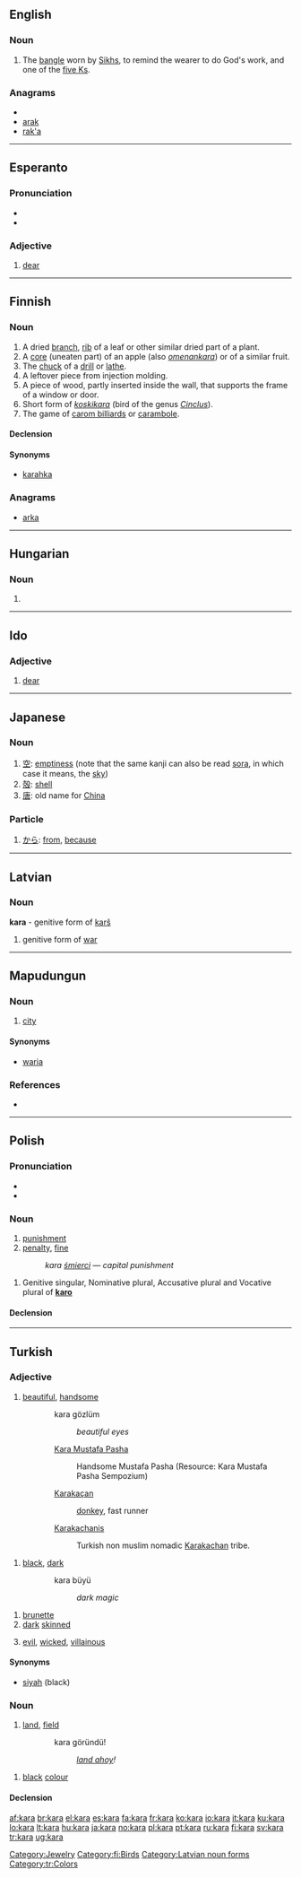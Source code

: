 {{also|Kara}}
==English==
{{wikipedia}}

===Noun===
{{en-noun}}

# {{context|Sikhism}} The [[bangle]] worn by [[Sikh]]s, to remind the wearer to do God's work, and one of the [[five Ks]].

===Anagrams===
* {{alphagram|aakr}}
* [[arak#English|arak]]
* [[rak'a#English|rak'a]]

[[Category:Jewelry]]

----

==Esperanto==

===Pronunciation===
* {{IPA|/ˈkara/|lang=eo}}
* {{hyphenation|ka|ra}}

===Adjective===
{{eo-adj}}

# [[dear]]

{{eo BRO|4}}

----

==Finnish==

===Noun===
{{infl|fi|noun}}

# A dried [[branch]], [[rib]] of a leaf or other similar dried part of a plant.
# A [[core]] (uneaten part) of an apple (also ''[[omenankara]]'') or of a similar fruit.
# The [[chuck]] of a [[drill]] or [[lathe]].
# A leftover piece from injection molding.
# A piece of wood, partly inserted inside the wall, that supports the frame of a window or door.
# Short form of ''[[koskikara]]'' (bird of the genus ''[[Cinclus]]'').
# The game of [[carom billiards]] or [[carambole]].

====Declension====
{{fi-decl-kala|kar}}

====Synonyms====
* {{italbrac|dry branch}} [[karahka]]

===Anagrams===
* [[arka#Finnish|arka]]

[[Category:fi:Birds]]

----

==Hungarian==
===Noun===
{{hu-noun form}}

# {{hu-inflection of|kar|pos|3s}}

----

==Ido==

===Adjective===
{{io-adj}}

# [[dear]]

----

==Japanese==

===Noun===
{{ja-noun|r|hira=から}}

# [[空]]: [[emptiness]] (note that the same kanji can also be read [[sora]], in which case it means, the [[sky]])
# [[殻]]: [[shell]]
# [[唐]]: old name for [[China]]

===Particle===
{{ja-pos|r|particle|hira=から}}

# [[から]]: [[from]], [[because]]

----

==Latvian==

===Noun===
'''kara''' - genitive form of [[karš]]

# genitive form of [[war]]
{{lv-noun-d1|kar|š}}

[[Category:Latvian noun forms]]

----

==Mapudungun==

===Noun===
{{infl|arn|noun|using Raguileo Alphabet}}

# [[city]]

====Synonyms====
* [[waria]]

===References===
* {{R:Wixaleyiñ 2008}}

----

==Polish==
{{wikipedia|lang=pl|dab=Kara}}

===Pronunciation===
* {{IPA|lang=pl|[ˈkara]}}
* {{audio|Pl-kara.ogg|Audio}}

===Noun===
{{infl|pl|noun|g=f}}

# [[punishment]]
# [[penalty]], [[fine]]
#: ''kara [[śmierć|śmierci]]'' &mdash; ''capital punishment''

{{infl|pl|noun form}}

# Genitive singular, Nominative plural, Accusative plural and Vocative plural of '''[[karo#Polish|karo]]'''

====Declension====
{{pl-decl-noun-f|ka|r}}

----

==Turkish==

===Adjective===
{{tr-adj}}
# [[beautiful]], [[handsome]]
::kara gözlüm
:::''beautiful eyes''
::[[Kara Mustafa Pasha]]
:::Handsome Mustafa Pasha (Resource: Kara Mustafa Pasha Sempozium)
::[[Karakaçan]]
:::[[donkey]], fast runner
::[[Karakachanis]]
:::Turkish non muslim nomadic [[Karakachan]] tribe.

# {{poetic|lang=tr}} [[black]], [[dark]]
:: kara büyü
::: ''dark magic''
# [[brunette]]
# [[dark]] [[skinned]]
# {{figuratively|lang=tr}} [[evil]], [[wicked]], [[villainous]]

====Synonyms====
* [[siyah]] (black)

===Noun===
{{tr-noun|yı|lar}}

# [[land]], [[field]]
:: kara göründü!
::: ''[[land ahoy]]!''
# {{poetic|lang=tr}} [[black]] [[colour]]

====Declension====
{{tr-noun-v|a}}
{{tr-poss-v-aı}}

[[Category:tr:Colors]]

[[af:kara]]
[[br:kara]]
[[el:kara]]
[[es:kara]]
[[fa:kara]]
[[fr:kara]]
[[ko:kara]]
[[io:kara]]
[[it:kara]]
[[ku:kara]]
[[lo:kara]]
[[lt:kara]]
[[hu:kara]]
[[ja:kara]]
[[no:kara]]
[[pl:kara]]
[[pt:kara]]
[[ru:kara]]
[[fi:kara]]
[[sv:kara]]
[[tr:kara]]
[[ug:kara]]
